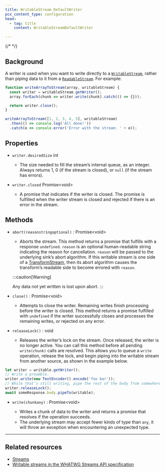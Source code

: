 ```yaml
---
title: WritableStream DefaultWriter
pcx_content_type: configuration
head:
  - tag: title
    content: WritableStreamDefaultWriter

---
```


{/* <!-- The space in the title was introduced to create a pleasing line-break in the title in the sidebar. --> */}

## Background

A writer is used when you want to write directly to a [`WritableStream`](/workers/runtime-apis/streams/writablestream/), rather than piping data to it from a [`ReadableStream`](/workers/runtime-apis/streams/readablestream/). For example:

```js
function writeArrayToStream(array, writableStream) {
  const writer = writableStream.getWriter();
  array.forEach(chunk => writer.write(chunk).catch(() => {}));

  return writer.close();
}

writeArrayToStream([1, 2, 3, 4, 5], writableStream)
  .then(() => console.log('All done!'))
  .catch(e => console.error('Error with the stream: ' + e));
```

## Properties



* `writer.desiredSize` int

  * The size needed to fill the stream’s internal queue, as an integer. Always returns 1, 0 (if the stream is closed), or `null` (if the stream has errors).

* `writer.closed` Promise\<void>

  * A promise that indicates if the writer is closed. The promise is fulfilled when the writer stream is closed and rejected if there is an error in the stream.



## Methods



* <code>abort(reasonstringoptional)</code> : Promise\<void>

  * Aborts the stream. This method returns a promise that fulfills with a response `undefined`. `reason` is an optional human-readable string indicating the reason for cancellation. `reason` will be passed to the underlying sink’s abort algorithm. If this writable stream is one side of a [TransformStream](/workers/runtime-apis/streams/transformstream/), then its abort algorithm causes the transform’s readable side to become errored with `reason`.

  :::caution[Warning]

  Any data not yet written is lost upon abort.
  :::

* `close()` : Promise\<void>

  * Attempts to close the writer. Remaining writes finish processing before the writer is closed. This method returns a promise fulfilled with `undefined` if the writer successfully closes and processes the remaining writes, or rejected on any error.

* `releaseLock()` : void

  * Releases the writer’s lock on the stream. Once released, the writer is no longer active. You can call this method before all pending `write(chunk)` calls are resolved. This allows you to queue a `write` operation, release the lock, and begin piping into the writable stream from another source, as shown in the example below.

```js
let writer = writable.getWriter();
// Write a preamble.
writer.write(new TextEncoder().encode('foo bar'));
// While that’s still writing, pipe the rest of the body from somewhere else.
writer.releaseLock();
await someResponse.body.pipeTo(writable);
```

* <code>write(chunkany)</code> : Promise\<void>

  * Writes a chunk of data to the writer and returns a promise that resolves if the operation succeeds.
  * The underlying stream may accept fewer kinds of type than `any`, it will throw an exception when encountering an unexpected type.



***

## Related resources

* [Streams](/workers/runtime-apis/streams/)
* [Writable streams in the WHATWG Streams API specification](https://streams.spec.whatwg.org/#ws-model)
